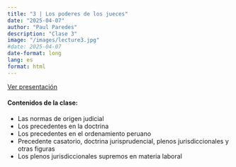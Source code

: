 ```yaml
---
title: "3 | Los poderes de los jueces"
date: "2025-04-07"
author: "Paul Paredes"
description: "Clase 3"
image: "/images/lecture3.jpg"
#date: 2025-04-07
date-format: long
lang: es
format: html
---
```


<div class="text-center">
  <p></p>
  
  <a href="../xaringan/2025-03-JUECES-PRECEDENTE-DOCTRINA-CASATORIA-PLENOS.html" class="btn btn-primary btn-lg">
    <i class="fa-solid fa-presentation"></i> Ver presentación
  </a>
</div>

<div class="mt-4">
  <h4>Contenidos de la clase:</h4>
  <ul>
    <li>Las normas de origen judicial</li>
    <li>Los precedentes en la doctrina</li>
    <li>Los precedentes en el ordenamiento peruano</li>
    <li>Precedente casatorio, doctrina jurisprudencial, plenos jurisdiccionales y otras figuras</li>
    <li>Los plenos jurisdiccionales supremos en materia laboral</li>
  </ul>
</div>